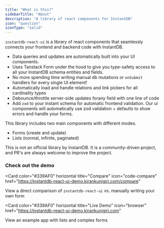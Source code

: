 ```yaml
---
title: "What is this?"
sidebarTitle: "About"
description: "A library of react components for InstantDB"
icon: "question"
iconType: "solid"
---
```


`instantdb-react-ui` is a library of react components that seamlessly connects your frontend and backend code with InstantDB. 

- Data queries and updates are automatically built into your UI components. 
- Uses Tanstack Form under the hood to give you type-safety access to all your InstantDB schema entities and fields.
- No more spending time writing manual db mutations or `onSubmit` handlers for every single UI element!
- Automatically load and handle relations and link pickers for all cardinality types
- Debounce/throttle server-side updates forany field with one line of code
- Add `zod` to your instant schema for automatic frontend validation. Our ui components will automatically use zod validation + defaults to show errors and handle your forms.

This library includes two main components with different modes.
- Forms (create and update)
- Lists (normal, infinite, paginated)

<Note>This is not an official library by InstantDB. It is a community-driven project, and PR's are always welcome to improve the project.</Note>

### Check out the demo

<Card
  color="#339AF0"
  horizontal
  title="Compare"
  icon="code-compare"
  href="https://instantdb-react-ui-demo.kirankunigiri.com/compare"
>
  View a direct comparison of `instantdb-react-ui` vs. manually writing your own form
</Card>

<Card
  color="#339AF0"
  horizontal
  title="Live Demo"
  icon="browser"
  href="https://instantdb-react-ui-demo.kirankunigiri.com"
>
  View an example app with lists and complex forms
</Card>
